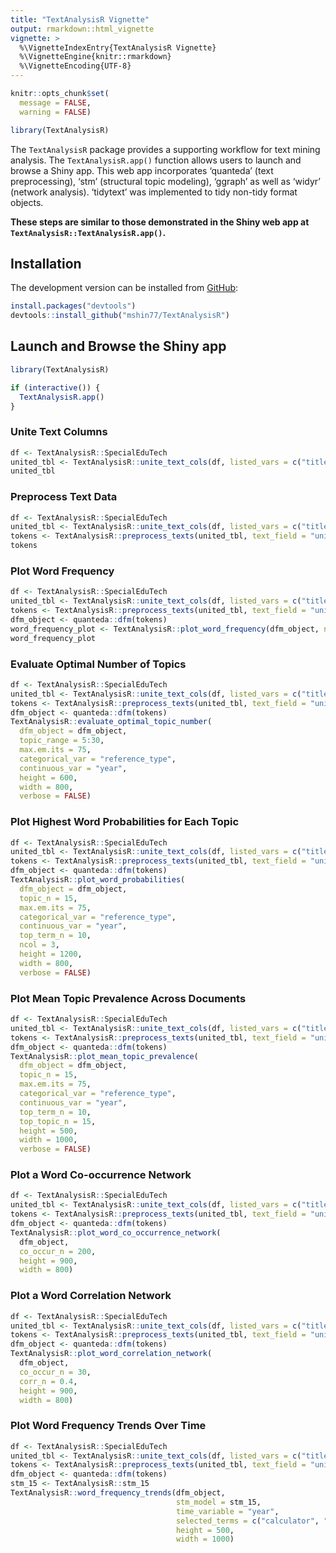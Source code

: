 ```yaml
---
title: "TextAnalysisR Vignette"
output: rmarkdown::html_vignette
vignette: >
  %\VignetteIndexEntry{TextAnalysisR Vignette}
  %\VignetteEngine{knitr::rmarkdown}
  %\VignetteEncoding{UTF-8}
---
```


```r
knitr::opts_chunk$set(
  message = FALSE, 
  warning = FALSE)
```

```r
library(TextAnalysisR)
```

The `TextAnalysisR` package provides a supporting workflow for text mining analysis. The `TextAnalysisR.app()` function allows users to launch and browse a Shiny app. This web app incorporates 'quanteda' (text preprocessing), 'stm' (structural topic modeling), 'ggraph' as well as 'widyr' (network analysis). 'tidytext' was implemented to tidy non-tidy format objects.

**These steps are similar to those demonstrated in the Shiny web app at `TextAnalysisR::TextAnalysisR.app()`.**

## Installation

The development version can be installed from [GitHub](https://github.com/mshin77/TextAnalysisR):

```r
install.packages("devtools")
devtools::install_github("mshin77/TextAnalysisR")
```

## Launch and Browse the Shiny app

```r
library(TextAnalysisR)

if (interactive()) {
  TextAnalysisR.app()
}
```

### Unite Text Columns

```r
df <- TextAnalysisR::SpecialEduTech
united_tbl <- TextAnalysisR::unite_text_cols(df, listed_vars = c("title", "keyword", "abstract"))
united_tbl
```

### Preprocess Text Data

```r
df <- TextAnalysisR::SpecialEduTech
united_tbl <- TextAnalysisR::unite_text_cols(df, listed_vars = c("title", "keyword", "abstract"))
tokens <- TextAnalysisR::preprocess_texts(united_tbl, text_field = "united_texts", verbose = FALSE)
tokens
```

### Plot Word Frequency

```r
df <- TextAnalysisR::SpecialEduTech
united_tbl <- TextAnalysisR::unite_text_cols(df, listed_vars = c("title", "keyword", "abstract"))
tokens <- TextAnalysisR::preprocess_texts(united_tbl, text_field = "united_texts")
dfm_object <- quanteda::dfm(tokens)
word_frequency_plot <- TextAnalysisR::plot_word_frequency(dfm_object, n = 20)
word_frequency_plot
```

### Evaluate Optimal Number of Topics

```r
df <- TextAnalysisR::SpecialEduTech
united_tbl <- TextAnalysisR::unite_text_cols(df, listed_vars = c("title", "keyword", "abstract"))
tokens <- TextAnalysisR::preprocess_texts(united_tbl, text_field = "united_texts")
dfm_object <- quanteda::dfm(tokens)
TextAnalysisR::evaluate_optimal_topic_number(
  dfm_object = dfm_object,
  topic_range = 5:30,
  max.em.its = 75,
  categorical_var = "reference_type",
  continuous_var = "year",
  height = 600,
  width = 800,
  verbose = FALSE)
```

### Plot Highest Word Probabilities for Each Topic

```r
df <- TextAnalysisR::SpecialEduTech
united_tbl <- TextAnalysisR::unite_text_cols(df, listed_vars = c("title", "keyword", "abstract"))
tokens <- TextAnalysisR::preprocess_texts(united_tbl, text_field = "united_texts")
dfm_object <- quanteda::dfm(tokens)
TextAnalysisR::plot_word_probabilities(
  dfm_object = dfm_object,
  topic_n = 15,
  max.em.its = 75,
  categorical_var = "reference_type",
  continuous_var = "year",
  top_term_n = 10,
  ncol = 3,
  height = 1200,
  width = 800,
  verbose = FALSE)
```

### Plot Mean Topic Prevalence Across Documents

```r
df <- TextAnalysisR::SpecialEduTech
united_tbl <- TextAnalysisR::unite_text_cols(df, listed_vars = c("title", "keyword", "abstract"))
tokens <- TextAnalysisR::preprocess_texts(united_tbl, text_field = "united_texts")
dfm_object <- quanteda::dfm(tokens)
TextAnalysisR::plot_mean_topic_prevalence(
  dfm_object = dfm_object,
  topic_n = 15,
  max.em.its = 75,
  categorical_var = "reference_type",
  continuous_var = "year",
  top_term_n = 10,
  top_topic_n = 15,
  height = 500,
  width = 1000,
  verbose = FALSE)
```

### Plot a Word Co-occurrence Network

```r
df <- TextAnalysisR::SpecialEduTech
united_tbl <- TextAnalysisR::unite_text_cols(df, listed_vars = c("title", "keyword", "abstract"))
tokens <- TextAnalysisR::preprocess_texts(united_tbl, text_field = "united_texts")
dfm_object <- quanteda::dfm(tokens)
TextAnalysisR::plot_word_co_occurrence_network(
  dfm_object,
  co_occur_n = 200,
  height = 900,
  width = 800)
```

### Plot a Word Correlation Network

```r
df <- TextAnalysisR::SpecialEduTech
united_tbl <- TextAnalysisR::unite_text_cols(df, listed_vars = c("title", "keyword", "abstract"))
tokens <- TextAnalysisR::preprocess_texts(united_tbl, text_field = "united_texts")
dfm_object <- quanteda::dfm(tokens)
TextAnalysisR::plot_word_correlation_network(
  dfm_object,
  co_occur_n = 30,
  corr_n = 0.4,
  height = 900,
  width = 800)
```

### Plot Word Frequency Trends Over Time

```r
df <- TextAnalysisR::SpecialEduTech
united_tbl <- TextAnalysisR::unite_text_cols(df, listed_vars = c("title", "keyword", "abstract"))
tokens <- TextAnalysisR::preprocess_texts(united_tbl, text_field = "united_texts")
dfm_object <- quanteda::dfm(tokens)
stm_15 <- TextAnalysisR::stm_15
TextAnalysisR::word_frequency_trends(dfm_object,
                                     stm_model = stm_15,
                                     time_variable = "year",
                                     selected_terms = c("calculator", "computer"),
                                     height = 500,
                                     width = 1000)
```
